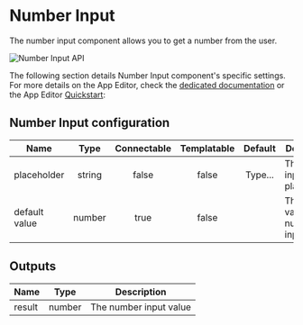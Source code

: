 
# Number Input

The number input component allows you to get a number from the user.

![Number Input API](../../assets/apps/4_app_component_library/number-input.png.webp)

The following section details Number Input component's specific settings. For more details on the App Editor, check the [dedicated documentation](../0_app_editor/index.mdx) or the App Editor [Quickstart](../../getting_started/7_apps_quickstart/index.mdx):

<div className="grid grid-cols-2 gap-6 mb-4">
	<DocCard
		color="orange"
		title="App Editor Documentation"
		description="The app editor is a low-code builder to create custom User Interfaces with a mix of drag-and-drop and code."
		href="/docs/apps/app_editor"
	/>
	<DocCard
		color="orange"
		title="Apps Quickstart"
		description="Learn how to build your first app in a matter of minutes."
		href="/docs/getting_started/apps_quickstart"
	/>
</div>

## Number Input configuration

| Name          |  Type  | Connectable | Templatable | Default | Description                            |
| ------------- | :----: | :---------: | :---------: | :-----: | -------------------------------------- |
| placeholder   | string |    false    |    false    | Type... | The number input placeholder.          |
| default value | number |    true     |    false    |         | The default value of the number input. |

## Outputs

| Name   |  Type  | Description            |
| ------ | :----: | ---------------------- |
| result | number | The number input value |
